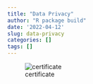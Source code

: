 ```yaml
---
title: "Data Privacy"
author: "R package build"
date: '2022-04-12'
slug: data-privacy
categories: []
tags: []
---
```


![certificate](/Users/spencergoldberg/Desktop)

